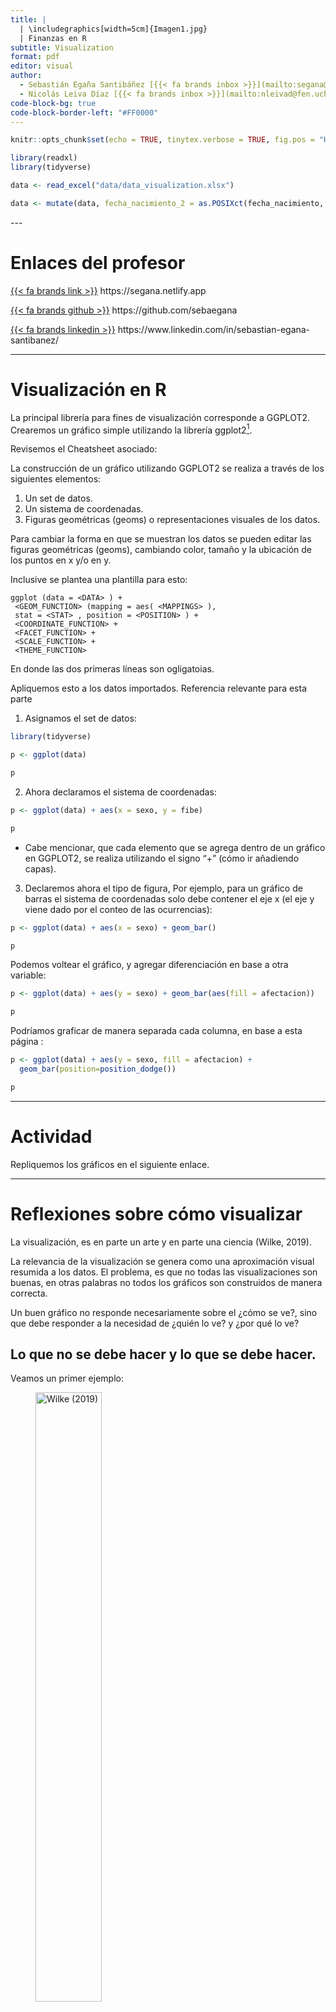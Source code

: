 ```yaml
---
title: |
  | \includegraphics[width=5cm]{Imagen1.jpg}  
  | Finanzas en R
subtitle: Visualization
format: pdf
editor: visual
author:   
  - Sebastián Egaña Santibáñez [{{< fa brands inbox >}}](mailto:segana@fen.uchile)
  - Nicolás Leiva Díaz [{{< fa brands inbox >}}](mailto:nleivad@fen.uchile.cl)
code-block-bg: true
code-block-border-left: "#FF0000"
---
```


```r
knitr::opts_chunk$set(echo = TRUE, tinytex.verbose = TRUE, fig.pos = "H")

library(readxl)
library(tidyverse)

data <- read_excel("data/data_visualization.xlsx")

data <- mutate(data, fecha_nacimiento_2 = as.POSIXct(fecha_nacimiento, format = "%d-%m-%Y"))

```

\-\--

# Enlaces del profesor

[{{< fa brands link >}}](https://segana.netlify.app) https://segana.netlify.app

[{{< fa brands github >}}](https://github.com/sebaegana) https://github.com/sebaegana

[{{< fa brands linkedin >}}](https://www.linkedin.com/in/sebastian-egana-santibanez/) https://www.linkedin.com/in/sebastian-egana-santibanez/

------------------------------------------------------------------------

# Visualización en R

La principal librería para fines de visualización corresponde a GGPLOT2. Crearemos un gráfico simple utilizando la librería ggplot2[^1].

[^1]: Recordar instalar y cargar la librería

Revisemos el Cheatsheet asociado:

\href{https://github.com/rstudio/cheatsheets/blob/master/data-visualization-2.1.pdf}{Enlace acá}

La construcción de un gráfico utilizando GGPLOT2 se realiza a través de los siguientes elementos:

1.  Un set de datos.
2.  Un sistema de coordenadas.
3.  Figuras geométricas (geoms) o representaciones visuales de los datos.

Para cambiar la forma en que se muestran los datos se pueden editar las figuras geométricas (geoms), cambiando color, tamaño y la ubicación de los puntos en x y/o en y.

Inclusive se plantea una plantilla para esto:

```         
ggplot (data = <DATA> ) +
 <GEOM_FUNCTION> (mapping = aes( <MAPPINGS> ),
 stat = <STAT> , position = <POSITION> ) +
 <COORDINATE_FUNCTION> +
 <FACET_FUNCTION> +
 <SCALE_FUNCTION> +
 <THEME_FUNCTION>
```

En donde las dos primeras líneas son ogligatoias.

Apliquemos esto a los datos importados. Referencia relevante para esta parte \href{https://www.datanalytics.com/libro_r/elementos-de-un-grafico-en-ggplot2.html}{Enlace acá}

1.  Asignamos el set de datos:

```r

library(tidyverse)

p <- ggplot(data)

p
```

2.  Ahora declaramos el sistema de coordenadas:

```r
p <- ggplot(data) + aes(x = sexo, y = fibe)

p
```

-   Cabe mencionar, que cada elemento que se agrega dentro de un gráfico en GGPLOT2, se realiza utilizando el signo "+" (cómo ir añadiendo capas).

3.  Declaremos ahora el tipo de figura, Por ejemplo, para un gráfico de barras el sistema de coordenadas solo debe contener el eje x (el eje y viene dado por el conteo de las ocurrencias):

```r
p <- ggplot(data) + aes(x = sexo) + geom_bar()

p
```

Podemos voltear el gráfico, y agregar diferenciación en base a otra variable:

```r
p <- ggplot(data) + aes(y = sexo) + geom_bar(aes(fill = afectacion))

p
```

Podríamos graficar de manera separada cada columna, en base a esta página \href{http://www.sthda.com/english/wiki/ggplot2-barplots-quick-start-guide-r-software-and-data-visualization}{Enlace acá}:

```r
p <- ggplot(data) + aes(y = sexo, fill = afectacion) + 
  geom_bar(position=position_dodge())

p

```

------------------------------------------------------------------------

# Actividad

Repliquemos los gráficos en el siguiente enlace.

\href{https://ggplot2.tidyverse.org/reference/geom_bar.html}{Enlace acá}

------------------------------------------------------------------------

# Reflexiones sobre cómo visualizar

La visualización, es en parte un arte y en parte una ciencia (Wilke, 2019).

La relevancia de la visualización se genera como una aproximación visual resumida a los datos. El problema, es que no todas las visualizaciones son buenas, en otras palabras no todos los gráficos son construidos de manera correcta.

Un buen gráfico no responde necesariamente sobre el ¿cómo se ve?, sino que debe responder a la necesidad de ¿quién lo ve? y ¿por qué lo ve?

## Lo que no se debe hacer y lo que se debe hacer.

Veamos un primer ejemplo:

![Wilke (2019)](imagenes/graph_01.jpg){width="50%" fig-align="center" fig-pos="H"}

¿Qué le parece a usted? ¿es un buen o mal gráfico?

Otro ejemplo:

![Wilke (2019)](imagenes/graph_02.jpg){width="50%" fig-align="center" fig-pos="H"}

## Feo, malo y malísimo (Wilke, 2019).

Un gráfico puede tener tres errores:

-   Feo (Ugly): falla la estética, pudiendo ser claro e informativo.

-   Malo (Bad): problemas de percepción en el gráfico, pudiendo ser poco claro, confuso o engañoso.

-   Malísimo (Wrong): existen errores matemáticos detrás del gráfico.

De manera aplicada:

![Wilke (2019)](imagenes/graph_05.jpg){width="70%" fig-align="center" fig-pos="H"}

Un ejemplo más realista de lo antes mencionado. Este gráfico, ¿está feo, malo o malísimo?

![Evergreen (2019)](imagenes/graph_06.jpg){width="70%" fig-align="center" fig-pos="H"}

## La intencionalidad detrás del gráfico.

Dos maneras distintas de graficar lo mismo: una mejor que otra.

![Evergreen (2019)](imagenes/graph_03.jpg){width="70%" fig-align="center" fig-pos="H"}

![Evergreen (2019)](imagenes/graph_04.jpg){width="50%" fig-align="center" fig-pos="H"}

# La visualización ideal en seis imagénes (Roam, 2016).

1.  Who and what is involved (¿Quién o qué está involucrado?): Se debe iniciar con un resumen visual sobre lo que se hablará.

2.  How many are involved (¿Qué cantidad está involucrada?): Se deben generar medidas cuantitativas de lo hablado. Cambios en los números también son relevantes.

3.  Where the pieces are located (¿Dónde se ubica?): Presentar alguna relación visual entre lo hablado y su ubicación.

4.  When things occur (¿Cuándo ocurre?): Mostrar algo relacionado con la temporalidad o la secuencia de los eventos en las que ocurren las interacciones relevantes.

5.  How things impact each other (¿Cómo las cosas se relacionan?): Generar una visualización que presente la relación causa - efecto que afectan lo mostrado anteriormente.

6.  Why this matters (¿Por qué es importante?): Se debe concluir visualizado anteriormente.

![Evergreen (2019)](imagenes/imagen_61.jpg){width="70%" fig-align="center" fig-pos="H"}

# Storytelling with data

Seis puntos claves:

1. Comprender el contexto
2. Elegir el gráfico adecuado
3. Eliminar el caos
4. Dirija la atención hacía donde le interese
5. Piense como un diseñador
6. Cuente una historia

En relación a este enfoque, se puede consutar el siguiente material:

[Página del libro](https://www.storytellingwithdata.com)

# Referencias

-   Wilke, C. O. (2019). Fundamentals of data visualization: a primer on making informative and compelling figures. O'Reilly Media.

-   Evergreen, S. D. (2019). Effective data visualization: The right chart for the right data. SAGE publications.
